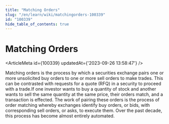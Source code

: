 ```yaml
---
title: "Matching Orders"
slug: "/en/learn/wiki/matchingorders-100339"
id: "100339"
hide_table_of_contents: true
---
```



# Matching Orders

<ArticleMeta id={100339} updatedAt={'2023-09-26 13:58:47'} />
<div className='border-solid border-b border-t-0 my-4 border-[var(--ifm-color-gray-300)]' />

Matching orders is the process by which a securities exchange pairs one or more unsolicited buy orders to one or more sell orders to make trades. This can be contrasted with requests for a quote (RFQ) in a security to proceed with a trade.If one investor wants to buy a quantity of stock and another wants to sell the same quantity at the same price, their orders match, and a transaction is effected. The work of pairing these orders is the process of order matching whereby exchanges identify buy orders, or bids, with corresponding sell orders, or asks, to execute them. Over the past decade, this process has become almost entirely automated.
